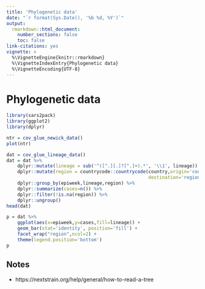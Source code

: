```yaml
---
title: 'Phylogenetic data'
date: "`r format(Sys.Date(), '%b %d, %Y')`"
output:
  rmarkdown::html_document:
    number_sections: false
    toc: false
link-citations: yes
vignette: >
  %\VignetteEngine{knitr::rmarkdown}
  %\VignetteIndexEntry{Phylogenetic data}
  %\VignetteEncoding{UTF-8}
---
```



# Phylogenetic data

```r
library(sars2pack)
library(ggplot2)
library(dplyr)
```


```r
ntr = cov_glue_newick_data()
plot(ntr)
```


```r
dat = cov_glue_lineage_data()
dat = dat %>%
    dplyr::mutate(lineage = sub('^([^.][.]?[^.]+).*', '\\1', lineage)) %>%
    dplyr::mutate(region = countrycode::countrycode(country,origin='country.name',
                                                    destination='region')) %>%
    dplyr::group_by(epiweek,lineage,region) %>% 
    dplyr::summarize(cases=n()) %>%
    dplyr::filter(!is.na(region)) %>%
    dplyr::ungroup()
head(dat)
```

```r
p = dat %>%
    ggplot(aes(x=epiweek,y=cases,fill=lineage)) +
    geom_bar(stat='identity', position='fill') +
    facet_wrap("region",ncol=2) +
    theme(legend.position='bottom')
p
```

## Notes

- https://nextstrain.org/help/general/how-to-read-a-tree

